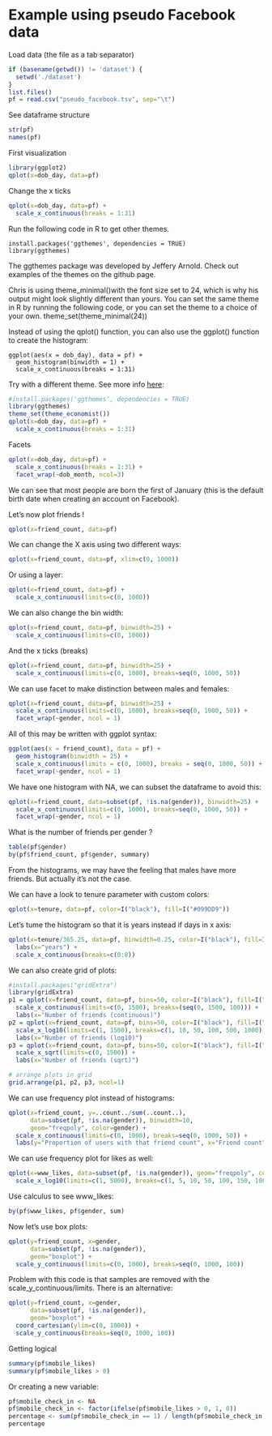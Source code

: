 # Example using pseudo Facebook data

Load data (the file as a tab separator)
```r
if (basename(getwd()) != 'dataset') {
  setwd('./dataset')
}
list.files()
pf = read.csv("pseudo_facebook.tsv", sep="\t")
```

See dataframe structure
```r
str(pf)
names(pf)
```

First visualization
```r
library(ggplot2)
qplot(x=dob_day, data=pf)
```

Change the x ticks
```r
qplot(x=dob_day, data=pf) +
  scale_x_continuous(breaks = 1:31)
```


Run the following code in R to get other themes.

```
install.packages('ggthemes', dependencies = TRUE)
library(ggthemes)
```

The ggthemes package was developed by Jeffery Arnold. Check out examples of the themes on the github page.

Chris is using theme_minimal()with the font size set to 24, which is why his output might look slightly different than yours. You can set the same theme in R by running the following code, or you can set the theme to a choice of your own.
theme_set(theme_minimal(24))


Instead of using the qplot() function, you can also use the ggplot() function to create the histogram:

```
ggplot(aes(x = dob_day), data = pf) +
  geom_histogram(binwidth = 1) +
  scale_x_continuous(breaks = 1:31)
```

Try with a different theme. See more info [here](https://cran.r-project.org/web/packages/ggthemes/vignettes/ggthemes.html):
```r
#install.packages('ggthemes', dependencies = TRUE)
library(ggthemes)
theme_set(theme_economist())
qplot(x=dob_day, data=pf) +
  scale_x_continuous(breaks = 1:31)
```

Facets
```r
qplot(x=dob_day, data=pf) +
  scale_x_continuous(breaks = 1:31) +
  facet_wrap(~dob_month, ncol=3)
```

We can see that most people are born the first of January (this is the default birth date when creating an account on Facebook).

Let's now plot friends !
```r
qplot(x=friend_count, data=pf)
```

We can change the X axis using two different ways:

```r
qplot(x=friend_count, data=pf, xlim=c(0, 1000))
```

Or using a layer:

```r
qplot(x=friend_count, data=pf) +
  scale_x_continuous(limits=c(0, 1000))
```

We can also change the bin width:

```r
qplot(x=friend_count, data=pf, binwidth=25) +
  scale_x_continuous(limits=c(0, 1000))
```

And the x ticks (breaks)

```r
qplot(x=friend_count, data=pf, binwidth=25) +
  scale_x_continuous(limits=c(0, 1000), breaks=seq(0, 1000, 50))
```

We can use facet to make distinction between males and females:

```r
qplot(x=friend_count, data=pf, binwidth=25) +
  scale_x_continuous(limits=c(0, 1000), breaks=seq(0, 1000, 50)) +
  facet_wrap(~gender, ncol = 1)
```

All of this may be written with ggplot syntax:

```r
ggplot(aes(x = friend_count), data = pf) +
  geom_histogram(binwidth = 25) +
  scale_x_continuous(limits = c(0, 1000), breaks = seq(0, 1000, 50)) +
  facet_wrap(~gender, ncol = 1)
```

We have one histogram with NA, we can subset the dataframe to avoid this:

```r
qplot(x=friend_count, data=subset(pf, !is.na(gender)), binwidth=25) +
  scale_x_continuous(limits=c(0, 1000), breaks=seq(0, 1000, 50)) +
  facet_wrap(~gender, ncol = 1)
```

What is the number of friends per gender ?

```r
table(pf$gender)
by(pf$friend_count, pf$gender, summary)
```

From the histograms, we may have the feeling that males have more friends. But actually it's not the case.

We can have a look to tenure parameter with custom colors:

```r
qplot(x=tenure, data=pf, color=I("black"), fill=I("#099DD9"))
```

Let's tume the histogram so that it is years instead if days in x axis:

```r
qplot(x=tenure/365.25, data=pf, binwidth=0.25, color=I("black"), fill=I("#099DD9")) + 
  labs(x="years") +
  scale_x_continuous(breaks=c(0:8))
```

We can also create grid of plots:

```r
#install.packages("gridExtra")
library(gridExtra)
p1 = qplot(x=friend_count, data=pf, bins=50, color=I("black"), fill=I("#099DD9")) + 
  scale_x_continuous(limits=c(0, 1500), breaks=(seq(0, 1500, 100))) +
  labs(x="Number of friends (continuous)")
p2 = qplot(x=friend_count, data=pf, bins=50, color=I("black"), fill=I("#099DD9")) + 
  scale_x_log10(limits=c(1, 1500), breaks=c(1, 10, 50, 100, 500, 1000)) +
  labs(x="Number of friends (log10)")
p3 = qplot(x=friend_count, data=pf, bins=50, color=I("black"), fill=I("#099DD9")) +
  scale_x_sqrt(limits=c(0, 1500)) + 
  labs(x="Number of friends (sqrt)")

# arrange plots in grid
grid.arrange(p1, p2, p3, ncol=1)
```

We can use frequency plot instead of histograms:

```r
qplot(x=friend_count, y=..count../sum(..count..),
      data=subset(pf, !is.na(gender)), binwidth=10, 
      geom="freqpoly", color=gender) +
  scale_x_continuous(limits=c(0, 1000), breaks=seq(0, 1000, 50)) + 
  labs(y="Proportion of users with that friend count", x="Friend count")
```

We can use frequency plot for likes as well:

```r
qplot(x=www_likes, data=subset(pf, !is.na(gender)), geom="freqpoly", color=gender, bins=40) + 
  scale_x_log10(limits=c(1, 5000), breaks=c(1, 5, 10, 50, 100, 150, 1000, 5000))
```

Use calculus to see www_likes:

```r
by(pf$www_likes, pf$gender, sum)
```

Now let's use box plots:

```r
qplot(y=friend_count, x=gender,
      data=subset(pf, !is.na(gender)),
      geom="boxplot") + 
  scale_y_continuous(limits=c(0, 1000), breaks=seq(0, 1000, 100))
```

Problem with this code is that samples are removed with the scale_y_continuous/limits. There is an alternative:

```r
qplot(y=friend_count, x=gender,
      data=subset(pf, !is.na(gender)),
      geom="boxplot") + 
  coord_cartesian(ylim=c(0, 1000)) +
  scale_y_continuous(breaks=seq(0, 1000, 100))
```

Getting logical

```r
summary(pf$mobile_likes)
summary(pf$mobile_likes > 0)
```

Or creating a new variable:

```r
pf$mobile_check_in <- NA
pf$mobile_check_in <- factor(ifelse(pf$mobile_likes > 0, 1, 0))
percentage <- sum(pf$mobile_check_in == 1) / length(pf$mobile_check_in) * 100
percentage
```




